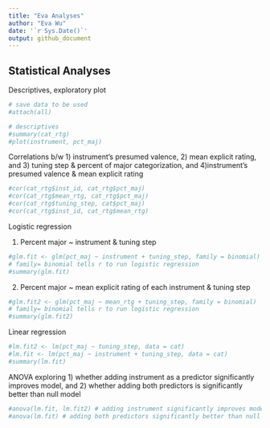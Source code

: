 ```yaml
---
title: "Eva Analyses"
author: "Eva Wu"
date: '`r Sys.Date()`'
output: github_document
---
```


## Statistical Analyses

Descriptives, exploratory plot

```r
# save data to be used
#attach(all)

# descriptives
#summary(cat_rtg)
#plot(instrument, pct_maj)
```

Correlations b/w 1) instrument's presumed valence, 2) mean explicit rating, and 3) tuning step & percent of major categorization, 
and 4)instrument's presumed valence & mean explicit rating

```r
#cor(cat_rtg$inst_id, cat_rtg$pct_maj)
#cor(cat_rtg$mean_rtg, cat_rtg$pct_maj)
#cor(cat_rtg$tuning_step, cat$pct_maj)
#cor(cat_rtg$inst_id, cat_rtg$mean_rtg)
```

Logistic regression

1) Percent major ~ instrument & tuning step

```r
#glm.fit <- glm(pct_maj ~ instrument + tuning_step, family = binomial) 
# family= binomial tells r to run logistic regression
#summary(glm.fit)
```

2) Percent major ~ mean explicit rating of each instrument & tuning step

```r
#glm.fit2 <- glm(pct_maj ~ mean_rtg + tuning_step, family = binomial) 
# family= binomial tells r to run logistic regression
#summary(glm.fit2)
```

Linear regression

```r
#lm.fit2 <- lm(pct_maj ~ tuning_step, data = cat)
#lm.fit <- lm(pct_maj ~ instrument + tuning_step, data = cat) 
#summary(lm.fit)
```

ANOVA exploring 1) whether adding instrument as a predictor significantly improves model, 
and 2) whether adding both predictors is significantly better than null model

```r
#anova(lm.fit, lm.fit2) # adding instrument significantly improves model
#anova(lm.fit) # adding both predictors significantly better than null model
```
